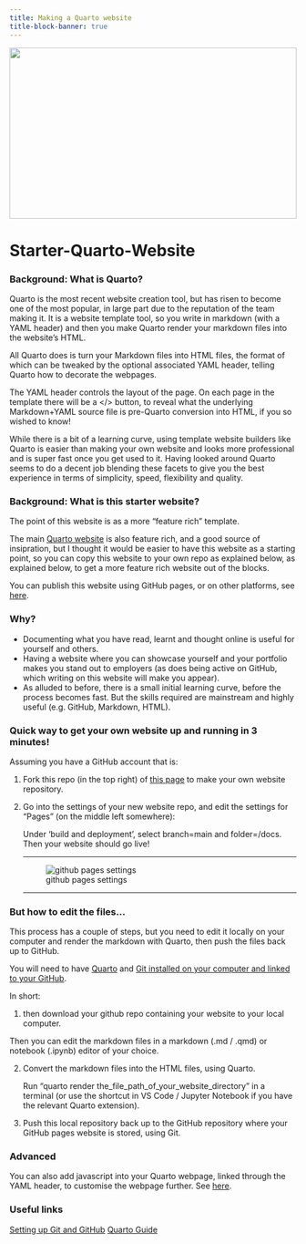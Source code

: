```yaml
---
title: Making a Quarto website
title-block-banner: true
---
```


![](website-tutorial_sam-mcghee-KieCLNzKoBo-unsplash.jpg){style="height: 300px; width: 100%; object-fit: cover; object-position: center;"}

# Starter-Quarto-Website

### Background: What is Quarto?

Quarto is the most recent website creation tool, but has risen to become one of the most popular, in large part due to the reputation of the team making it. It is a website template tool, so you write in markdown (with a YAML header) and then you make Quarto render your markdown files into the website's HTML.

All Quarto does is turn your Markdown files into HTML files, the format of which can be tweaked by the optional associated YAML header, telling Quarto how to decorate the webpages.

The YAML header controls the layout of the page. On each page in the template there will be a </> button, to reveal what the underlying Markdown+YAML source file is pre-Quarto conversion into HTML, if you so wished to know!

While there is a bit of a learning curve, using template website builders like Quarto is easier than making your own website and looks more professional and is super fast once you get used to it. Having looked around Quarto seems to do a decent job blending these facets to give you the best experience in terms of simplicity, speed, flexibility and quality.

### Background: What is this starter website?

The point of this website is as a more "feature rich" template.

The main [Quarto website](https://quarto.org/) is also feature rich, and a good source of insipration, but I thought it would be easier to have this website as a starting point, so you can copy this website to your own repo as explained below, as explained below, to get a more feature rich website out of the blocks.

You can publish this website using GitHub pages, or on other platforms, see [here](https://quarto.org/docs/publishing/index.html).

### Why?

- Documenting what you have read, learnt and thought online is useful for yourself and others.
- Having a website where you can showcase yourself and your portfolio makes you stand out to employers (as does being active on GitHub, which writing on this website will make you appear).
- As alluded to before, there is a small initial learning curve, before the process becomes fast. But the skills required are mainstream and highly useful (e.g. GitHub, Markdown, HTML).

### Quick way to get your own website up and running in 3 minutes!

Assuming you have a GitHub account that is:

1. Fork this repo (in the top right) of [this page](https://github.com/Smule11/Starter-Quarto-Website/) to make your own website repository.

2. Go into the settings of your new website repo, and edit the settings for "Pages" (on the middle left somewhere):

    Under 'build and deployment', select branch=main and folder=/docs. Then your website should go live!
    
    ----------
    
    ![github pages settings](https://user-images.githubusercontent.com/22969230/213680688-a73472b9-612e-4309-9dcf-c565af6afa09.png)
    
    ----------

### But how to edit the files...

This process has a couple of steps, but you need to edit it locally on your computer and render the markdown with Quarto, then push the files back up to GitHub.

You will need to have [Quarto](https://quarto.org/) and [Git installed on your computer and linked to your GitHub](https://www.codecademy.com/article/f1-u3-git-setup).

In short:

1.  then download your github repo containing your website to your local computer.

  Then you can edit the markdown files in a markdown (.md / .qmd) or notebook (.ipynb) editor of your choice.

2. Convert the markdown files into the HTML files, using Quarto. 

    Run "quarto render the_file_path_of_your_website_directory" in a terminal (or use the shortcut in VS Code / Jupyter Notebook if you have the relevant Quarto extension).

3. Push this local repository back up to the GitHub repository where your GitHub pages website is stored, using Git. 

### Advanced

You can also add javascript into your Quarto webpage, linked through the YAML header, to customise the webpage further. See [here](https://quarto.org/docs/reference/formats/html.html#includes).

### Useful links

[Setting up Git and GitHub](https://www.codecademy.com/article/f1-u3-git-setup)
[Quarto Guide](https://quarto.org/)


